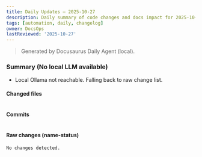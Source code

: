 ```yaml
---
title: Daily Updates – 2025-10-27
description: Daily summary of code changes and docs impact for 2025-10-27.
tags: [automation, daily, changelog]
owner: DocsOps
lastReviewed: '2025-10-27'
---
```


> Generated by Docusaurus Daily Agent (local).

### Summary (No local LLM available)
- Local Ollama not reachable. Falling back to raw change list.
#### Changed files
```

```
#### Commits
```

```


#### Raw changes (name-status)
```
No changes detected.
```
